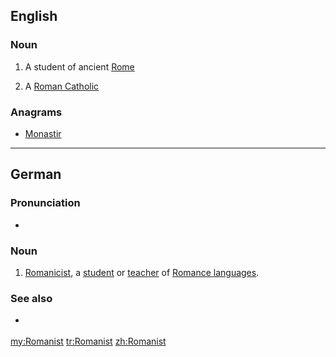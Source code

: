 ==English==

===Noun===
{{en-noun}}

# A student of ancient [[Rome]]
# {{informal}} A [[Roman Catholic]]

===Anagrams===
* [[Monastir#English|Monastir]]

----

==German==

===Pronunciation===
* {{IPA|/romaˈnɪst/|lang=de}}

===Noun===
{{de-noun|g=m|genitive=Romanisten|plural=Romanisten}}

# [[Romanicist]], a [[student]] or [[teacher]] of [[Romance language]]s.

===See also===
* {{l|de|Romanistin}} {{f}}

[[my:Romanist]]
[[tr:Romanist]]
[[zh:Romanist]]